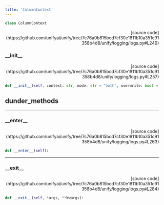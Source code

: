 ```yaml
---
title: 'ColumnContext'
---
```


```python
class ColumnContext
```

<p align="right">[source code](https://github.com/unifyai/unify/tree/7c76a0b815bcd7cf30e1811b10a351c91358b4d8/unify/logging/logs.py#L249)</p>



### \_\_init\_\_

<p align="right">[source code](https://github.com/unifyai/unify/tree/7c76a0b815bcd7cf30e1811b10a351c91358b4d8/unify/logging/logs.py#L257)</p>

```python
def __init__(self, context: str, mode: str = "both", overwrite: bool = False):
```



## dunder_methods

---

### \_\_enter\_\_

<p align="right">[source code](https://github.com/unifyai/unify/tree/7c76a0b815bcd7cf30e1811b10a351c91358b4d8/unify/logging/logs.py#L263)</p>

```python
def __enter__(self):
```



---

### \_\_exit\_\_

<p align="right">[source code](https://github.com/unifyai/unify/tree/7c76a0b815bcd7cf30e1811b10a351c91358b4d8/unify/logging/logs.py#L284)</p>

```python
def __exit__(self, *args, **kwargs):
```

